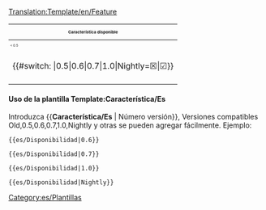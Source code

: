 <noinclude>[[Translation:Template/en/Feature]]</noinclude><noinclude><noinclude><includeonly>
{| align="center"  width="300" style="font-size:200%;text-align:center;"
|-
! colspan="6" style="font-size:50%" |Característica disponible
|-
|style="font-size:40%"|< 0.5
|style="font-size:40%"|0.5
|style="font-size:40%"|0.6
|style="font-size:40%"|0.7
|style="font-size:40%"|1.0
|style="font-size:40%"|Nightly
|-
| style="color:{{#switch: {{{1|}}}|0.5|0.6|0.7|1.0|Nightly=red|green}}"| <!--
                                                              -->{{#switch: {{{1|}}}|0.5|0.6|0.7|1.0|Nightly=&#9746;|&#9745;}}
| style="color:{{#switch: {{{1|}}}|0.6|0.7|1.0|Nightly=red|green}}"| {{#switch: {{{1|}}}|0.6|0.7|1.0|Nightly=&#9746;|&#9745;}}
| style="color:{{#switch: {{{1|}}}|0.7|1.0|Nightly=red|green}}"| {{#switch: {{{1|}}}|0.7|1.0|Nightly=&#9746;|&#9745;}}
| style="color:{{#switch: {{{1|}}}|1.0|Nightly=red|green}}" | {{#switch: {{{1|}}}|1.0|Nightly=&#9746;|&#9745;}}
| style="color:{{#switch: {{{1|}}}|Nightly=red|green}}" | {{#switch: {{{1|}}}|Nightly=&#9746;|&#9745;}}
| style="color:green"|&#9745;
|-
|}</includeonly><noinclude>

====Uso de la plantilla Template:Característica/Es====
Introduzca <nowiki>{{</nowiki>'''Característica/Es'''<nowiki> | Número versión}}</nowiki>, Versiones compatibles Old,0.5,0.6,0.7,1.0,Nightly y otras se pueden agregar fácilmente. Ejemplo:
<pre>{{es/Disponibilidad|0.6}}</pre>
{{es/Disponibilidad|0.6}}
<pre>{{es/Disponibilidad|0.7}}</pre>
{{es/Disponibilidad|0.7}}
<pre>{{es/Disponibilidad|1.0}}</pre>
{{es/Disponibilidad|1.0}}
<pre>{{es/Disponibilidad|Nightly}}</pre>
{{es/Disponibilidad|Nightly}}

[[Category:es/Plantillas]]
</noinclude>